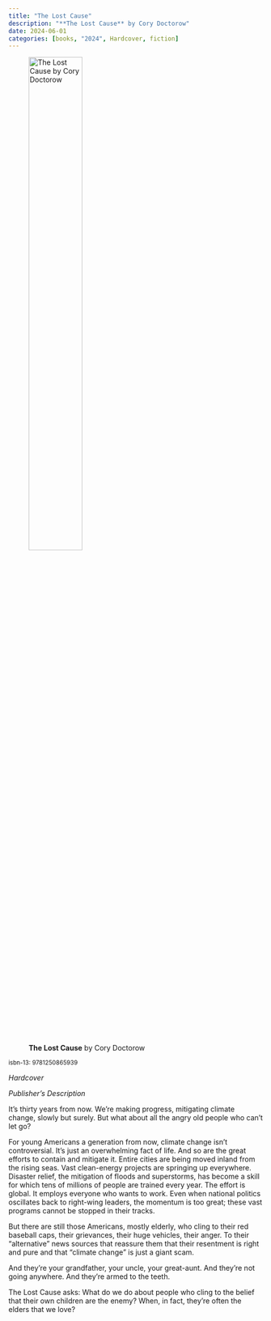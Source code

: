 ```yaml
---
title: "The Lost Cause"
description: "**The Lost Cause** by Cory Doctorow"
date: 2024-06-01
categories: [books, "2024", Hardcover, fiction]
---
```

![**The Lost Cause** by Cory Doctorow](the_lost_cause.jpg){width=50%}

<sup>isbn-13: 9781250865939</sup>

*Hardcover*

*Publisher's Description*

It’s thirty years from now. We’re making progress, mitigating climate change, slowly but surely. But what about all the angry old people who can’t let go?

For young Americans a generation from now, climate change isn't controversial. It's just an overwhelming fact of life. And so are the great efforts to contain and mitigate it. Entire cities are being moved inland from the rising seas. Vast clean-energy projects are springing up everywhere. Disaster relief, the mitigation of floods and superstorms, has become a skill for which tens of millions of people are trained every year. The effort is global. It employs everyone who wants to work. Even when national politics oscillates back to right-wing leaders, the momentum is too great; these vast programs cannot be stopped in their tracks.

But there are still those Americans, mostly elderly, who cling to their red baseball caps, their grievances, their huge vehicles, their anger. To their "alternative" news sources that reassure them that their resentment is right and pure and that "climate change" is just a giant scam.

And they're your grandfather, your uncle, your great-aunt. And they're not going anywhere. And they’re armed to the teeth.

The Lost Cause asks: What do we do about people who cling to the belief that their own children are the enemy? When, in fact, they're often the elders that we love?